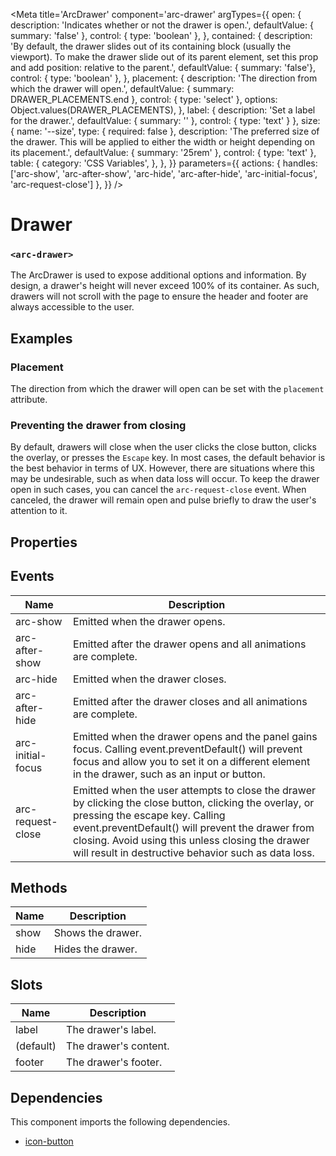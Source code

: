 
<Meta
title='ArcDrawer'
component='arc-drawer'
argTypes={{
    open: {
      description: 'Indicates whether or not the drawer is open.',
      defaultValue: { summary: 'false' },
      control: { type: 'boolean' },
    },
    contained: {
      description: 'By default, the drawer slides out of its containing block (usually the viewport). To make the drawer slide out of its parent element, set this prop and add position: relative to the parent.',
      defaultValue: { summary: 'false'},
      control: { type: 'boolean' },
    },
    placement: {
      description: 'The direction from which the drawer will open.',
      defaultValue: { summary: DRAWER_PLACEMENTS.end },
      control: { type: 'select' },
      options: Object.values(DRAWER_PLACEMENTS),
    },
    label: {
      description: 'Set a label for the drawer.',
      defaultValue: { summary: '' },
      control: { type: 'text' }
    },
    size: {
      name: '--size',
      type: { required: false },
      description: 'The preferred size of the drawer. This will be applied to either the width or height depending on its placement.',
      defaultValue: { summary: '25rem' },
      control: { type: 'text' },
      table: {
        category: 'CSS Variables',
      },
    },
}}
parameters={{
  actions: {
    handles: ['arc-show', 'arc-after-show', 'arc-hide', 'arc-after-hide', 'arc-initial-focus', 'arc-request-close']
  },
}} />

# Drawer
### `<arc-drawer>`

The ArcDrawer is used to expose additional options and information.
By design, a drawer's height will never exceed 100% of its container.
As such, drawers will not scroll with the page to ensure the header and footer are always accessible to the user.

<Canvas>
  <Story name="Default" story={stories.Default} />
</Canvas>

## Examples
### Placement
The direction from which the drawer will open can be set with the `placement` attribute.
<Canvas>
  <Story name="Top" story={stories.Top} />
</Canvas>

<Canvas>
  <Story name="End" story={stories.End} />
</Canvas>

<Canvas>
  <Story name="Bottom" story={stories.Bottom} />
</Canvas>

<Canvas>
  <Story name="Start" story={stories.Start} />
</Canvas>

### Preventing the drawer from closing
By default, drawers will close when the user clicks the close button, clicks the overlay, or presses the `Escape` key.
In most cases, the default behavior is the best behavior in terms of UX.
However, there are situations where this may be undesirable, such as when data loss will occur.
To keep the drawer open in such cases, you can cancel the `arc-request-close` event.
When canceled, the drawer will remain open and pulse briefly to draw the user's attention to it.
<Canvas>
  <Story name="Closing" story={stories.Closing} />
</Canvas>

## Properties
<ArgsTable story="Top" />

## Events

| Name              | Description                                                       |
|-------------------|-------------------------------------------------------------------|
| arc-show          | Emitted when the drawer opens.                                    |
| arc-after-show    | Emitted after the drawer opens and all animations are complete.   |
| arc-hide          | Emitted when the drawer closes.                                   |
| arc-after-hide    | Emitted after the drawer closes and all animations are complete.  |
| arc-initial-focus | Emitted when the drawer opens and the panel gains focus. Calling event.preventDefault() will prevent focus and allow you to set it on a different element in the drawer, such as an input or button.|
| arc-request-close | Emitted when the user attempts to close the drawer by clicking the close button, clicking the overlay, or pressing the escape key. Calling event.preventDefault() will prevent the drawer from closing. Avoid using this unless closing the drawer will result in destructive behavior such as data loss.|

## Methods

| Name         | Description                                               |
|--------------|-----------------------------------------------------------|
| show         | Shows the drawer.                                         |
| hide         | Hides the drawer.                                         |

## Slots

| Name         | Description                                               |
|--------------|-----------------------------------------------------------|
| label        | The drawer's label.                                       |
| (default)    | The drawer's content.                                     |
| footer       | The drawer's footer.                                      |

## Dependencies

This component imports the following dependencies.
* [icon-button](?path=/story/arciconbutton--default)
